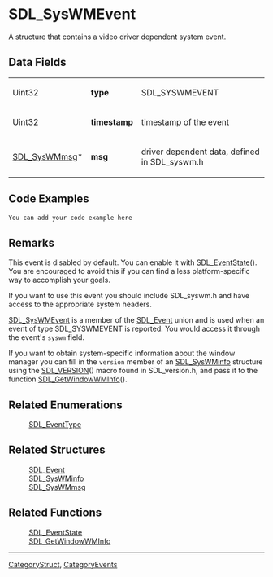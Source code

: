 
= SDL_SysWMEvent =
A structure that contains a video driver dependent system event.


== Data Fields ==
{|
|Uint32
|'''type'''
|SDL_SYSWMEVENT
|-
|Uint32
|'''timestamp'''
|timestamp of the event
|-
|[[SDL_SysWMmsg]]*
|'''msg'''
|driver dependent data, defined in SDL_syswm.h
|}

== Code Examples ==
<syntaxhighlight lang='c++'>
You can add your code example here
</syntaxhighlight>

== Remarks ==
This event is disabled by default.  You can enable it with [[SDL_EventState]]().  You are encouraged to avoid this if you can find a less platform-specific way to accomplish your goals.

If you want to use this event you should include SDL_syswm.h and have access to the appropriate system headers.

[[SDL_SysWMEvent]] is a member of the [[SDL_Event]] union and is used when an event of type SDL_SYSWMEVENT is reported. You would access it through the event's <code>syswm</code> field. 

If you want to obtain system-specific information about the window manager you can fill in the <code>version</code> member of an [[SDL_SysWMinfo]] structure using the [[SDL_VERSION]]() macro found in SDL_version.h, and pass it to the function [[SDL_GetWindowWMInfo]]().

== Related Enumerations ==
:[[SDL_EventType]]

== Related Structures ==
:[[SDL_Event]]
:[[SDL_SysWMinfo]]
:[[SDL_SysWMmsg]]

== Related Functions ==
:[[SDL_EventState]]
:[[SDL_GetWindowWMInfo]]

----
[[CategoryStruct]], [[CategoryEvents]]
